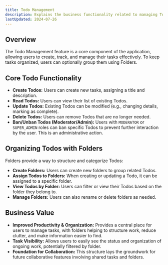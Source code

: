```yaml
---
title: Todo Management
description: Explains the business functionality related to managing Todos, including organization with Folders.
lastUpdated: 2024-07-26
---
```


## Overview

The Todo Management feature is a core component of the application, allowing users to create, track, and manage their tasks effectively. To keep tasks organized, users can optionally group them using Folders.

## Core Todo Functionality

- **Create Todos:** Users can create new tasks, assigning a title and description.
- **Read Todos:** Users can view their list of existing Todos.
- **Update Todos:** Existing Todos can be modified (e.g., changing details, marking as complete).
- **Delete Todos:** Users can remove Todos that are no longer needed.
- **Ban/Unban Todos (Moderator/Admin):** Users with `MODERATOR` or `SUPER_ADMIN` roles can ban specific Todos to prevent further interaction by the user. This is an administrative action.

## Organizing Todos with Folders

Folders provide a way to structure and categorize Todos:

- **Create Folders:** Users can create new folders to group related Todos.
- **Assign Todos to Folders:** When creating or updating a Todo, it can be assigned to a specific folder.
- **View Todos by Folder:** Users can filter or view their Todos based on the folder they belong to.
- **Manage Folders:** Users can also rename or delete folders as needed.

## Business Value

- **Improved Productivity & Organization:** Provides a central place for users to manage tasks, with folders helping to structure work, reduce clutter, and make information easier to find.
- **Task Visibility:** Allows users to easily see the status and organization of ongoing work, potentially filtered by folder.
- **Foundation for Collaboration:** This structure lays the groundwork for future collaborative features involving shared tasks and folders. 